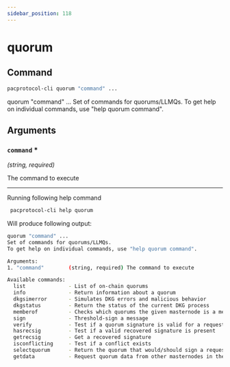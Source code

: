 ```yaml
---
sidebar_position: 118
---
```


# quorum
## Command

```bash
pacprotocol-cli quorum "command" ...
```

quorum "command" ...
Set of commands for quorums/LLMQs.
To get help on individual commands, use "help quorum command".



## Arguments

### `command` <span class='asterisk'>*</span>
*(string, required)*

The command to execute




___

Running following help command
```bash
 pacprotocol-cli help quorum
```
Will produce following output:


```bash
quorum "command" ...
Set of commands for quorums/LLMQs.
To get help on individual commands, use "help quorum command".

Arguments:
1. "command"        (string, required) The command to execute

Available commands:
  list              - List of on-chain quorums
  info              - Return information about a quorum
  dkgsimerror       - Simulates DKG errors and malicious behavior
  dkgstatus         - Return the status of the current DKG process
  memberof          - Checks which quorums the given masternode is a member of
  sign              - Threshold-sign a message
  verify            - Test if a quorum signature is valid for a request id and a message hash
  hasrecsig         - Test if a valid recovered signature is present
  getrecsig         - Get a recovered signature
  isconflicting     - Test if a conflict exists
  selectquorum      - Return the quorum that would/should sign a request
  getdata           - Request quorum data from other masternodes in the quorum

```

